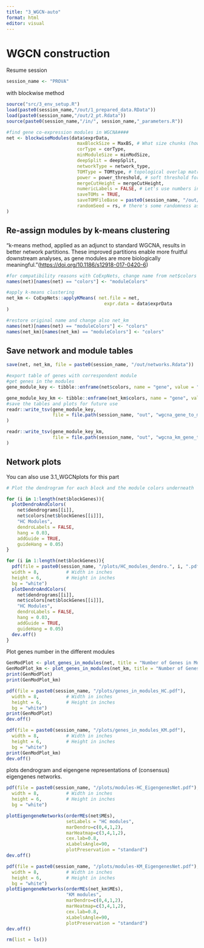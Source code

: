 ```yaml
---
title: "3_WGCN-auto"
format: html
editor: visual
---
```


# WGCN construction

Resume session

```r
session_name <- "PROVA"
```

with blockwise method

```r
source("src/3_env_setup.R")
load(paste0(session_name,"/out/1_prepared_data.RData"))
load(paste0(session_name,"/out/2_pt.Rdata"))
source(paste0(session_name,"/in/", session_name,"_parameters.R"))
```

```r
#find gene co-expression modules in WGCNA####
net <- blockwiseModules(data$exprData,
                          maxBlockSize = MaxBS, # What size chunks (how many genes) the calculations should be run in
                          corType = corType,
                          minModuleSize = minModSize, 
                          deepSplit = deepSplit,
                          networkType = network_type,
                          TOMType = TOMtype, # topological overlap matrix
                          power = power_threshold, # soft threshold for network construction (see scale indipendence plot)
                          mergeCutHeight = mergeCutHeight,
                          numericLabels = FALSE, # Let's use numbers instead of colors for module labels
                          saveTOMs = TRUE,
                          saveTOMFileBase = paste0(session_name, "/out/TOMfiles/",session_name,"_TOM-bw"),
                          randomSeed = rs, # there's some randomness associated with this calculation so we should set a seed
)
```

## Re-assign modules by k-means clustering

"k-means method, applied as an adjunct to standard WGCNA, results in better network partitions. These improved partitions enable more fruitful downstream analyses, as gene modules are more biologically meaningful."(<https://doi.org/10.1186/s12918-017-0420-6>)

```r
#for compatibility reasons with CoExpNets, change name from net$colors to net$moduleColors
names(net)[names(net) == "colors"] <- "moduleColors"

#apply k-means clustering
net_km <- CoExpNets::applyKMeans( net.file = net,
                                    expr.data = data$exprData
)

#restore original name and change also net_km
names(net)[names(net) == "moduleColors"] <- "colors"
names(net_km)[names(net_km) == "moduleColors"] <- "colors"
```

## Save network and module tables

```r
save(net, net_km, file = paste0(session_name, "/out/networks.Rdata"))
```

```r
#export table of genes with correspondent module
#get genes in the modules
gene_module_key <- tibble::enframe(net$colors, name = "gene", value = "module")

gene_module_key_km <- tibble::enframe(net_km$colors, name = "gene", value = "module")
#save the tables and plots for future use
readr::write_tsv(gene_module_key,
                 file = file.path(session_name, "out", "wgcna_gene_to_module.tsv")
)

readr::write_tsv(gene_module_key_km,
                 file = file.path(session_name, "out", "wgcna_km_gene_to_module.tsv")
)
```

## Network plots

You can also use 3.1_WGCNplots for this part

```r
# Plot the dendrogram for each block and the module colors underneath

for (i in 1:length(net$blockGenes)){
  plotDendroAndColors(
    net$dendrograms[[i]],
    net$colors[net$blockGenes[[i]]],
    "HC Modules",
    dendroLabels = FALSE,
    hang = 0.03,
    addGuide = TRUE,
    guideHang = 0.05)
}

for (i in 1:length(net$blockGenes)){
  pdf(file = paste0(session_name, "/plots/HC_modules_dendro.", i, ".pdf"), 
  width = 8,          # Width in inches
  height = 6,         # Height in inches
  bg = "white")
  plotDendroAndColors(
    net$dendrograms[[i]],
    net$colors[net$blockGenes[[i]]],
    "HC Modules",
    dendroLabels = FALSE,
    hang = 0.03,
    addGuide = TRUE,
    guideHang = 0.05)
  dev.off()
}
```

Plot genes number in the different modules

```r
GenModPlot <- plot_genes_in_modules(net, title = "Number of Genes in Modules by HC")
GenModPlot_km <- plot_genes_in_modules(net_km, title = "Number of Genes in Modules by k-means")
print(GenModPlot)
print(GenModPlot_km)

pdf(file = paste0(session_name, "/plots/genes_in_modules_HC.pdf"), 
  width = 8,          # Width in inches
  height = 6,         # Height in inches
  bg = "white")
print(GenModPlot)
dev.off()

pdf(file = paste0(session_name, "/plots/genes_in_modules_KM.pdf"), 
  width = 8,          # Width in inches
  height = 6,         # Height in inches
  bg = "white")
print(GenModPlot_km)
dev.off()
```

plots dendrogram and eigengene representations of (consensus) eigengenes networks.

```r
pdf(file = paste0(session_name, "/plots/modules-HC_EigengenesNet.pdf"), 
  width = 8,          # Width in inches
  height = 6,         # Height in inches
  bg = "white")

plotEigengeneNetworks(orderMEs(net$MEs),
                      setLabels = "HC modules",
                      marDendro=c(0,4,1,2), 
                      marHeatmap=c(3,4,1,2),
                      cex.lab=0.8,
                      xLabelsAngle=90,
                      plotPreservation = "standard")
dev.off()

pdf(file = paste0(session_name, "/plots/modules-KM_EigengenesNet.pdf"), 
  width = 8,          # Width in inches
  height = 6,         # Height in inches
  bg = "white")
plotEigengeneNetworks(orderMEs(net_km$MEs),
                      "KM modules",
                      marDendro=c(0,4,1,2), 
                      marHeatmap=c(3,4,1,2),
                      cex.lab=0.8,
                      xLabelsAngle=90,
                      plotPreservation = "standard")
dev.off()
```

```r
rm(list = ls())
```
